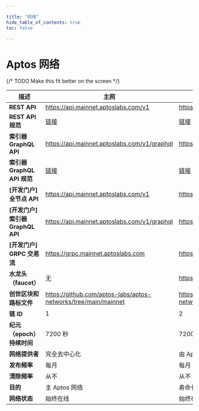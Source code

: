 ```yaml
---

title: "网络"
hide_table_of_contents: true
toc: false

---
```


# Aptos 网络

{/* TODO Make this fit better on the screen */}

| 描述                              | 主网                                                                                                             | 测试网                                                                                                           | 开发网                                                                                                          |
| --------------------------------- | ---------------------------------------------------------------------------------------------------------------- | ---------------------------------------------------------------------------------------------------------------- | --------------------------------------------------------------------------------------------------------------- |
| **REST API**                      | https://api.mainnet.aptoslabs.com/v1                                                                             | https://api.testnet.aptoslabs.com/v1                                                                             | https://api.devnet.aptoslabs.com/v1                                                                             |
| **REST API 规范**                 | <a href="https://api.mainnet.aptoslabs.com/v1/spec#/">链接</a>                                                   | <a href="https://api.testnet.aptoslabs.com/v1/spec#/">链接</a>                                                   | <a href="https://api.devnet.aptoslabs.com/v1/spec#/">链接</a>                                                   |
| **索引器 GraphQL API**            | https://api.mainnet.aptoslabs.com/v1/graphql                                                                     | https://api.testnet.aptoslabs.com/v1/graphql                                                                     | https://api.devnet.aptoslabs.com/v1/graphql                                                                     |
| **索引器 GraphQL API 规范**       | <a href="https://cloud.hasura.io/public/graphiql?endpoint=https://api.mainnet.aptoslabs.com/v1/graphql">链接</a> | <a href="https://cloud.hasura.io/public/graphiql?endpoint=https://api.testnet.aptoslabs.com/v1/graphql">链接</a> | <a href="https://cloud.hasura.io/public/graphiql?endpoint=https://api.devnet.aptoslabs.com/v1/graphql">链接</a> |
| **[开发门户] 全节点 API**         | https://api.mainnet.aptoslabs.com/v1                                                                             | https://api.testnet.aptoslabs.com/v1                                                                             | https://api.devnet.aptoslabs.com/v1                                                                             |
| **[开发门户] 索引器 GraphQL API** | https://api.mainnet.aptoslabs.com/v1/graphql                                                                     | https://api.testnet.aptoslabs.com/v1/graphql                                                                     | https://api.devnet.aptoslabs.com/v1/graphql                                                                     |
| **[开发门户] GRPC 交易流**        | https://grpc.mainnet.aptoslabs.com                                                                               | https://grpc.testnet.aptoslabs.com                                                                               | https://grpc.devnet.aptoslabs.com                                                                               |
| **水龙头（faucet）**              | 无                                                                                                               | https://faucet.testnet.aptoslabs.com/                                                                            | https://faucet.devnet.aptoslabs.com/                                                                            |
| **创世区块和路标文件**                    | https://github.com/aptos-labs/aptos-networks/tree/main/mainnet                                                   | https://github.com/aptos-labs/aptos-networks/tree/main/testnet                                                   | https://github.com/aptos-labs/aptos-networks/tree/main/devnet                                                   |
| **链 ID**                         | 1                                                                                                                | 2                                                                                                                | [在 Aptos Explorer 页面的**右上角选择 Devnet**](https://explorer.aptoslabs.com/?network=Devnet)                 |
| **纪元（epoch）持续时间**         | 7200 秒                                                                                                          | 7200 秒                                                                                                          | 7200 秒                                                                                                         |
| **网络提供者**                    | 完全去中心化                                                                                                     | 由 Aptos Labs 代表 Aptos 基金会管理                                                                              | 由 Aptos Labs 代表 Aptos 基金会管理                                                                             |
| **发布频率**                      | 每月                                                                                                             | 每月                                                                                                             | 每周                                                                                                            |
| **清除频率**                      | 从不                                                                                                             | 从不                                                                                                             | 在更新时                                                                                                        |
| **目的**                          | 主 Aptos 网络                                                                                                    | 寿命长久、用于长期测试的网络。                                                                                   | 处于技术前沿，并用于探索性研究。                                                                                |
| **网络状态**                      | 始终在线                                                                                                         | 始终在线                                                                                                         | 几乎始终在线，在更新期间会有短暂中断。                                                                          |
